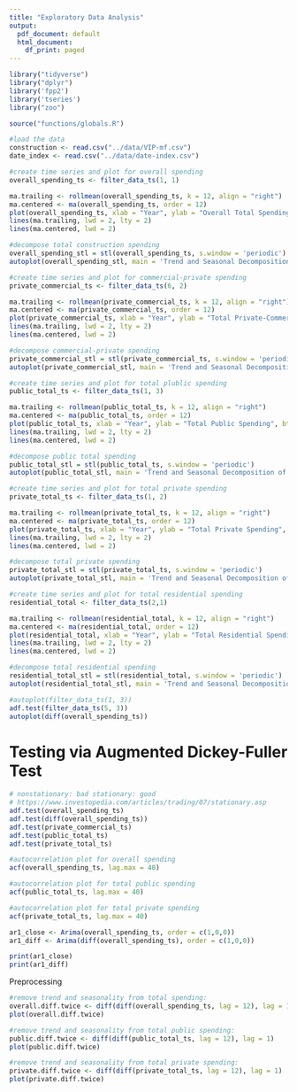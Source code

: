 ```yaml
---
title: "Exploratory Data Analysis"
output:
  pdf_document: default
  html_document:
    df_print: paged
---
```


```r
library("tidyverse")
library("dplyr")
library('fpp2')
library('tseries')
library("zoo")
```

```r
source("functions/globals.R")
```

```r
#load the data
construction <- read.csv("../data/VIP-mf.csv")
date_index <- read.csv("../data/date-index.csv")

#create time series and plot for overall spending
overall_spending_ts <- filter_data_ts(1, 1)

ma.trailing <- rollmean(overall_spending_ts, k = 12, align = "right")
ma.centered <- ma(overall_spending_ts, order = 12)
plot(overall_spending_ts, xlab = "Year", ylab = "Overall Total Spending", bty = "l")
lines(ma.trailing, lwd = 2, lty = 2)
lines(ma.centered, lwd = 2)

```
```r
#decompose total construction spending
overall_spending_stl = stl(overall_spending_ts, s.window = 'periodic')
autoplot(overall_spending_stl, main = 'Trend and Seasonal Decomposition of Total Construction Spending')
```

```r
#create time series and plot for commercial-private spending
private_commercial_ts <- filter_data_ts(6, 2)

ma.trailing <- rollmean(private_commercial_ts, k = 12, align = "right")
ma.centered <- ma(private_commercial_ts, order = 12)
plot(private_commercial_ts, xlab = "Year", ylab = "Total Private-Commercial Spending", bty = "l")
lines(ma.trailing, lwd = 2, lty = 2)
lines(ma.centered, lwd = 2)
```
```r
#decompose commercial-private spending
private_commercial_stl = stl(private_commercial_ts, s.window = 'periodic')
autoplot(private_commercial_stl, main = 'Trend and Seasonal Decomposition of Commercial-Private Spending')
```

```r
#create time series and plot for total plublic spending
public_total_ts <- filter_data_ts(1, 3)

ma.trailing <- rollmean(public_total_ts, k = 12, align = "right")
ma.centered <- ma(public_total_ts, order = 12)
plot(public_total_ts, xlab = "Year", ylab = "Total Public Spending", bty = "l")
lines(ma.trailing, lwd = 2, lty = 2)
lines(ma.centered, lwd = 2)
```
```r
#decompose public total spending
public_total_stl = stl(public_total_ts, s.window = 'periodic')
autoplot(public_total_stl, main = 'Trend and Seasonal Decomposition of Public Total Spending')
```


```r
#create time series and plot for total private spending
private_total_ts <- filter_data_ts(1, 2)

ma.trailing <- rollmean(private_total_ts, k = 12, align = "right")
ma.centered <- ma(private_total_ts, order = 12)
plot(private_total_ts, xlab = "Year", ylab = "Total Private Spending", bty = "l")
lines(ma.trailing, lwd = 2, lty = 2)
lines(ma.centered, lwd = 2)
```
```r
#decompose total private spending
private_total_stl = stl(private_total_ts, s.window = 'periodic')
autoplot(private_total_stl, main = 'Trend and Seasonal Decomposition of Private Total Spending')
```


```r
#create time series and plot for total residential spending
residential_total <- filter_data_ts(2,1)

ma.trailing <- rollmean(residential_total, k = 12, align = "right")
ma.centered <- ma(residential_total, order = 12)
plot(residential_total, xlab = "Year", ylab = "Total Residential Spending", bty = "l")
lines(ma.trailing, lwd = 2, lty = 2)
lines(ma.centered, lwd = 2)
```
```r
#decompose total residential spending
residential_total_stl = stl(residential_total, s.window = 'periodic')
autoplot(residential_total_stl, main = 'Trend and Seasonal Decomposition of Total Residential Spending')
```


```r
#autoplot(filter_data_ts(1, 3))
adf.test(filter_data_ts(5, 3))
autoplot(diff(overall_spending_ts))
```

# Testing via Augmented Dickey-Fuller Test
```r
# nonstationary: bad stationary: good
# https://www.investopedia.com/articles/trading/07/stationary.asp
adf.test(overall_spending_ts)
adf.test(diff(overall_spending_ts))
adf.test(private_commercial_ts)
adf.test(public_total_ts)
adf.test(private_total_ts)

```

```r
#autocorrelation plot for overall spending
acf(overall_spending_ts, lag.max = 40)
```
```r
#autocorrelation plot for total public spending
acf(public_total_ts, lag.max = 40)
```

```r
#autocorrelation plot for total private spending
acf(private_total_ts, lag.max = 40)
```


```r
ar1_close <- Arima(overall_spending_ts, order = c(1,0,0))
ar1_diff <- Arima(diff(overall_spending_ts), order = c(1,0,0))

print(ar1_close)
print(ar1_diff)
```
Preprocessing

```r
#remove trend and seasonality from total spending:
overall.diff.twice <- diff(diff(overall_spending_ts, lag = 12), lag = 1)
plot(overall.diff.twice)
```

```r
#remove trend and seasonality from total public spending:
public.diff.twice <- diff(diff(public_total_ts, lag = 12), lag = 1)
plot(public.diff.twice)
```
```r
#remove trend and seasonality from total private spending:
private.diff.twice <- diff(diff(private_total_ts, lag = 12), lag = 1)
plot(private.diff.twice)
```
